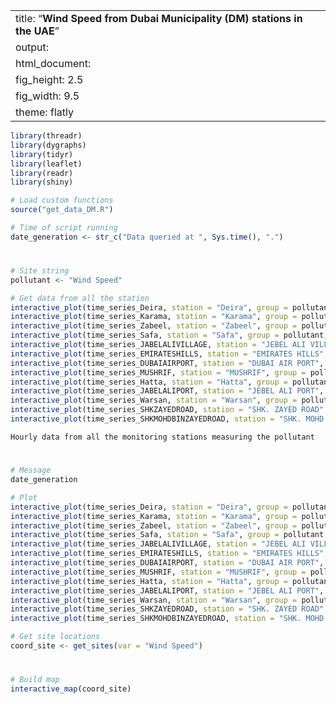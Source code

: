 
---
title: "**Wind Speed from Dubai Municipality (DM) stations in the UAE**"
output:
  html_document:
    fig_height: 2.5
    fig_width: 9.5
    theme: flatly
---

```{r set_up, message = FALSE, echo = FALSE, warning = FALSE}
library(threadr)
library(dygraphs)
library(tidyr)
library(leaflet)
library(readr)
library(shiny)

# Load custom functions
source("get_data_DM.R")

# Time of script running
date_generation <- str_c("Data queried at ", Sys.time(), ".")
```
# 

## 
```{r import_data, message = FALSE, echo = FALSE, results = "hide", cache = TRUE, warning = FALSE}

# Site string
pollutant <- "Wind Speed"

# Get data from all the station
interactive_plot(time_series_Deira, station = "Deira", group = pollutant, pollu= "Wind Speed")
interactive_plot(time_series_Karama, station = "Karama", group = pollutant, pollu= "Wind Speed")
interactive_plot(time_series_Zabeel, station = "Zabeel", group = pollutant, pollu= "Wind Speed")
interactive_plot(time_series_Safa, station = "Safa", group = pollutant, pollu= "Wind Speed")
interactive_plot(time_series_JABELALIVILLAGE, station = "JEBEL ALI VILLAGE", group = pollutant, pollu= "Wind Speed")
interactive_plot(time_series_EMIRATESHILLS, station = "EMIRATES HILLS", group = pollutant, pollu= "Wind Speed")
interactive_plot(time_series_DUBAIAIRPORT, station = "DUBAI AIR PORT", group = pollutant, pollu= "Wind Speed")
interactive_plot(time_series_MUSHRIF, station = "MUSHRIF", group = pollutant, pollu= "Wind Speed")
interactive_plot(time_series_Hatta, station = "Hatta", group = pollutant, pollu= "Wind Speed")
interactive_plot(time_series_JABELALIPORT, station = "JEBEL ALI PORT", group = pollutant, pollu= "Wind Speed")
interactive_plot(time_series_Warsan, station = "Warsan", group = pollutant, pollu= "Wind Speed")
interactive_plot(time_series_SHKZAYEDROAD, station = "SHK. ZAYED ROAD", group = pollutant, pollu= "Wind Speed")
interactive_plot(time_series_SHKMOHDBINZAYEDROAD, station = "SHK. MOHD. BIN ZAYED ROAD", group = pollutant, pollu= "Wind Speed")

```

 `Hourly data from all the monitoring stations measuring the pollutant`
 
# 

## 

```{r plot_NCMS_NO2, echo = FALSE, cache = TRUE}
# Message
date_generation

# Plot
interactive_plot(time_series_Deira, station = "Deira", group = pollutant, pollu= "Wind Speed")
interactive_plot(time_series_Karama, station = "Karama", group = pollutant, pollu= "Wind Speed")
interactive_plot(time_series_Zabeel, station = "Zabeel", group = pollutant, pollu= "Wind Speed")
interactive_plot(time_series_Safa, station = "Safa", group = pollutant, pollu= "Wind Speed")
interactive_plot(time_series_JABELALIVILLAGE, station = "JEBEL ALI VILLAGE", group = pollutant, pollu= "Wind Speed")
interactive_plot(time_series_EMIRATESHILLS, station = "EMIRATES HILLS", group = pollutant, pollu= "Wind Speed")
interactive_plot(time_series_DUBAIAIRPORT, station = "DUBAI AIR PORT", group = pollutant, pollu= "Wind Speed")
interactive_plot(time_series_MUSHRIF, station = "MUSHRIF", group = pollutant, pollu= "Wind Speed")
interactive_plot(time_series_Hatta, station = "Hatta", group = pollutant, pollu= "Wind Speed")
interactive_plot(time_series_JABELALIPORT, station = "JEBEL ALI PORT", group = pollutant, pollu= "Wind Speed")
interactive_plot(time_series_Warsan, station = "Warsan", group = pollutant, pollu= "Wind Speed")
interactive_plot(time_series_SHKZAYEDROAD, station = "SHK. ZAYED ROAD", group = pollutant, pollu= "Wind Speed")
interactive_plot(time_series_SHKMOHDBINZAYEDROAD, station = "SHK. MOHD. BIN ZAYED ROAD", group = pollutant, pollu= "Wind Speed")

```


```{r import_data_for_map, message = FALSE, echo = FALSE, results = "hide", cache = TRUE}
# Get site locations
coord_site <- get_sites(var = "Wind Speed")

```
#
 
##

```{r map, fig.height = 8, echo = FALSE, message = FALSE, cache = TRUE}
# Build map
interactive_map(coord_site)
```

 
 